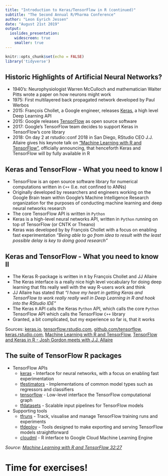 ```yaml
---
title: "Introduction to Keras/TensorFlow in R (continued)"
subtitle: "The Second Annual R/Pharma Conference"
author: "Leon Eyrich Jessen"
date: "August 21st 2019"
output:
  ioslides_presentation:
    widescreen: true
    smaller: true
---
```


```r
knitr::opts_chunk$set(echo = FALSE)
library('tidyverse')
```

## Historic Highlights of Artificial Neural Networks?

- 1940's: Neurophysiologist Warren McCulloch and mathematician Walter Pitts wrote a paper on how neurons might work
- 1975: First multilayered back propagated network developed by Paul Werbos
- 2015: François Chollet, a Google engineer, releases [Keras](https://keras.io/), a high level Deep Learning API
- 2015: Google releases [TensorFlow](https://www.tensorflow.org/) as open source software
- 2017: Google's TensorFlow team decides to support Keras in TensorFlow's core library
- 2018: On day 2 at rstudio::conf 2018 in San Diego, RStudio CEO J.J. Allaire gives his keynote talk on ["Machine Learning with R and TensorFlow"](https://www.youtube.com/watch?v=atiYXm7JZv0), officially announcing, that henceforth Keras and TensorFlow will by fully available in R 

## Keras and TensorFlow - What you need to know I

- TensorFlow is an open source software library for numerical computations written in `C++` (I.e. not confined to ANNs)
- Originally developed by researchers and engineers working on the Google Brain team within Google's Machine Intelligence Research organization for the purposes of conducting machine learning and deep neural networks research
- The core TensorFlow API is written in `Python`
- Keras is a high-level neural networks API, written in `Python` running on top of TensorFlow (or CNTK or Theano)
- Keras was developed by by François Chollet with a focus on enabling fast experimentation _"Being able to go from idea to result with the least possible delay is key to doing good research"_

## Keras and TensorFlow - What you need to know II
- The Keras R-package is written in `R` by François Chollet and JJ Allaire
- The Keras interface is a really nice high level vocabulary for doing deep learning that fits really well with the way R-users work and think
- JJ Allaire has stated that _"I have my heart in getting Keras and TensorFlow to work really really well in Deep Learning in R and hook into the RStudio IDE"_
- The Keras `R` API calls the Keras `Python` API, which calls the core `Python` TensorFlow API which calls the TensorFlow `C++` library
- Granted, a bit complicated, but my experience so far is, that it works

Sources: [keras.io](https://keras.io/), [tensorflow.rstudio.com](https://tensorflow.rstudio.com/), [github.com/tensorflow](https://github.com/tensorflow/tensorflow), [keras.rstudio.com](https://keras.rstudio.com/), [Machine Learning with R and TensorFlow](https://www.youtube.com/watch?v=atiYXm7JZv0), [TensorFlow and Keras in R - Josh Gordon meets with J.J. Allaire](https://www.youtube.com/watch?v=YrzE_N4bjDM)

## The suite of TensorFlow R packages

- TensorFlow APIs
    - [keras](https://github.com/rstudio/keras) - Interface for neural networks, with a focus on enabling fast experimentation
    - [tfestimators](https://github.com/rstudio/tfestimators) - Implementations of common model types such as regressors and classifiers
    - [tensorflow](https://github.com/rstudio/tensorflow) - Low-level interface the TensorFlow computational graph
    - [tfdatasets](https://github.com/rstudio/tfdatasets) - Scalable input pipelines for TensorFlow models
- Supporting tools
    - [tfruns](https://github.com/rstudio/tfruns) - Track, visualise and manage TensorFlow training runs and experiments
    - [tfdeploy](https://github.com/rstudio/tfdeploy) - Tools designed to make exporting and serving TensorFlow models straightforward
    - [cloudml](https://github.com/rstudio/cloudml) - R interface to Google Cloud Machine Learning Engine

_Source: [Machine Learning with R and TensorFlow 32:27
](https://www.youtube.com/watch?v=atiYXm7JZv0)_

# Time for exercises!

